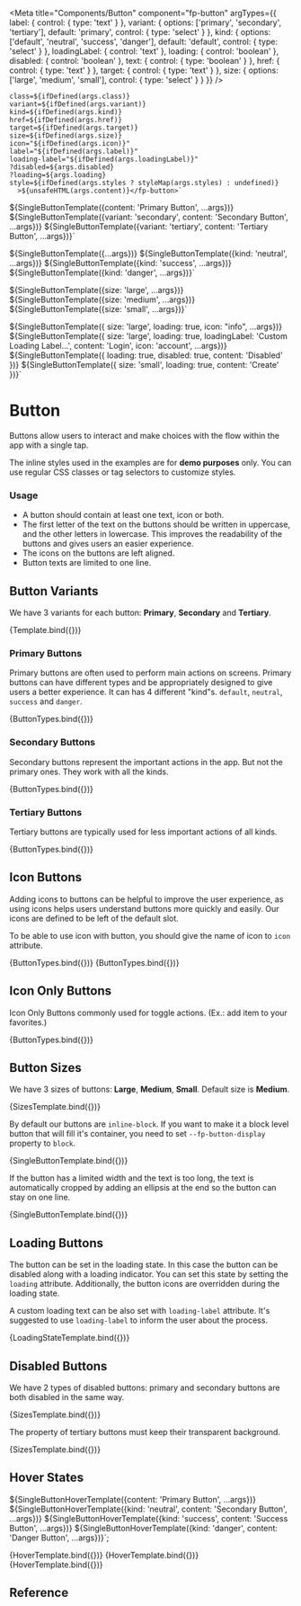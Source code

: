 
<Meta
  title="Components/Button"
  component="fp-button"
  argTypes={{
    label: {
      control: {
        type: 'text'
      }
    },
    variant: {
      options: ['primary', 'secondary', 'tertiary'],
      default: 'primary',
      control: { type: 'select' }
    },
    kind: {
      options: ['default', 'neutral', 'success', 'danger'],
      default: 'default',
      control: { type: 'select' }
    },
    loadingLabel: {
      control: 'text'
    },
    loading: {
      control: 'boolean'
    },
    disabled: {
      control: 'boolean'
    },
    text: {
      control: {
        type: 'boolean'
      }
    },
    href: {
       control: {
        type: 'text'
      }
    },
    target: {
       control: {
        type: 'text'
      }
    },
    size: {
      options: ['large', 'medium', 'small'],
      control: { type: 'select' }
    }
  }}
/>

    class=${ifDefined(args.class)}
    variant=${ifDefined(args.variant)}
    kind=${ifDefined(args.kind)}
    href=${ifDefined(args.href)}
    target=${ifDefined(args.target)}
    size=${ifDefined(args.size)}
    icon="${ifDefined(args.icon)}"
    label="${ifDefined(args.label)}"
    loading-label="${ifDefined(args.loadingLabel)}"
    ?disabled=${args.disabled}
    ?loading=${args.loading}
    style=${ifDefined(args.styles ? styleMap(args.styles) : undefined)}
      >${unsafeHTML(args.content)}</fp-button>`

${SingleButtonTemplate({content: 'Primary Button', ...args})}
${SingleButtonTemplate({variant: 'secondary', content: 'Secondary Button', ...args})}
${SingleButtonTemplate({variant: 'tertiary', content: 'Tertiary Button', ...args})}`

${SingleButtonTemplate({...args})}
${SingleButtonTemplate({kind: 'neutral', ...args})}
${SingleButtonTemplate({kind: 'success', ...args})}
${SingleButtonTemplate({kind: 'danger', ...args})}`

${SingleButtonTemplate({size: 'large', ...args})}
${SingleButtonTemplate({size: 'medium', ...args})}
${SingleButtonTemplate({size: 'small', ...args})}`

${SingleButtonTemplate({ size: 'large', loading: true, icon: "info", ...args})}
${SingleButtonTemplate({ size: 'large', loading: true, loadingLabel: 'Custom Loading Label...', content: 'Login', icon: 'account', ...args})}
${SingleButtonTemplate({ loading: true, disabled: true, content: 'Disabled' })}
${SingleButtonTemplate({ size: 'small', loading: true, content: 'Create' })}`


# Button

Buttons allow users to interact and make choices with the flow within the app with a single tap.

<fp-alert variant="warning" icon>The inline styles used in the examples are for **demo purposes** only. You can use regular CSS classes or tag selectors to customize styles.</fp-alert>

### Usage

* A button should contain at least one text, icon or both.
* The first letter of the text on the buttons should be written in uppercase, and the other letters in lowercase. This improves the readability of the buttons and gives users an easier experience.
* The icons on the buttons are left aligned.
* Button texts are limited to one line.

## Button Variants

We have 3 variants for each button: **Primary**, **Secondary** and **Tertiary**.

<Canvas>
  <Story name="Variants">
    {Template.bind({})}
  </Story>
</Canvas>

### Primary Buttons

Primary buttons are often used to perform main actions on screens. Primary buttons can have different types and be appropriately designed to give users a better experience. It can has 4 different "kind"s. `default`, `neutral`, `success` and `danger`.

<Canvas>
  <Story name="Primary Buttons" args={{ content: 'Primary Button' }}>
    {ButtonTypes.bind({})}
  </Story>
</Canvas>

### Secondary Buttons

Secondary buttons represent the important actions in the app. But not the primary ones. They work with all the kinds.

<Canvas>
  <Story name="Secondary Buttons" args={{ variant:'secondary',content: 'Secondary button' }}>
    {ButtonTypes.bind({})}
  </Story>
</Canvas>

### Tertiary Buttons

Tertiary buttons are typically used for less important actions of all kinds.

<Canvas>
  <Story name="Tertiary Buttons" args={{ variant:'tertiary',content: 'Tertiary button' }}>
    {ButtonTypes.bind({})}
  </Story>
</Canvas>

## Icon Buttons

Adding icons to buttons can be helpful to improve the user experience, as using icons helps users understand buttons more quickly and easily.
Our icons are defined to be left of the default slot.

To be able to use icon with button, you should give the name of icon to `icon` attribute.

<Canvas>
  <Story name="Icon Buttons" args={{ content: 'Save', icon: 'info' }}>
    {ButtonTypes.bind({})}
  </Story>
</Canvas>

<Canvas>
  <Story name="Tertiary Buttons With Icon" args={{href: "https://fintechyazilim.com/en", content: 'Save',variant:'tertiary', icon: 'info' }}>
    {ButtonTypes.bind({})}
  </Story>
</Canvas>


## Icon Only Buttons

Icon Only Buttons commonly used for toggle actions. (Ex.: add item to your favorites.)

<Canvas>
  <Story name="Icon Only Buttons" args={{ content: '', label: 'Save', icon: 'info' }}>
    {ButtonTypes.bind({})}
  </Story>
</Canvas>

## Button Sizes

We have 3 sizes of buttons: **Large**, **Medium**, **Small**. Default size is **Medium**.

<Canvas>
  <Story name="Button Sizes" args={{ content: 'Primary Button', icon: 'info' }}>
    {SizesTemplate.bind({})}
  </Story>
</Canvas>

By default our buttons are `inline-block`. If you want to make it a block level button that will fill it's container, you need to set `--fp-button-display` property to `block`.

<Canvas>
  <Story name="Block Level Buttons" args={{ content: 'Confirm', icon: 'info', styles: { '--fp-button-display': 'block' } }}>
    {SingleButtonTemplate.bind({})}
  </Story>
</Canvas>

If the button has a limited width and the text is too long, the text is automatically cropped by adding an ellipsis at the end so the button can stay on one line.

<Canvas>
  <Story name="Automatic Clipping Text" args={{ content: 'A very long text content', icon: 'info', styles: { '--fp-button-display': 'block', 'max-width': '150px' } }}>
    {SingleButtonTemplate.bind({})}
  </Story>
</Canvas>


## Loading Buttons

The button can be set in the loading state. In this case the button can be disabled along with a loading indicator. You can set this state by setting the `loading` attribute. Additionally, the button icons are overridden during the loading state.

A custom loading text can be also set with `loading-label` attribute. It's suggested to use `loading-label` to inform the user about the process.

<Canvas columns={1}>
  <Story name="Loading State Button">
    {LoadingStateTemplate.bind({})}
  </Story>
</Canvas>


## Disabled Buttons

We have 2 types of disabled buttons: primary and secondary buttons are both disabled in the same way.

<Canvas columns={1}>
  <Story name="Disabled Primary and Secondary Buttons" args={{ disabled: true, content: 'Passive Button' }}>
    {SizesTemplate.bind({})}
  </Story>
</Canvas>

The property of tertiary buttons must keep their transparent background.

<Canvas columns={1}>
  <Story name="Disabled Tertiary Buttons" args={{ disabled: true, content: 'Passive Button',variant:"tertiary" }}>
    {SizesTemplate.bind({})}
  </Story>
</Canvas>

## Hover States


${SingleButtonHoverTemplate({content: 'Primary Button', ...args})}
${SingleButtonHoverTemplate({kind: 'neutral', content: 'Secondary Button', ...args})}
${SingleButtonHoverTemplate({kind: 'success', content: 'Success Button', ...args})}
${SingleButtonHoverTemplate({kind: 'danger', content: 'Danger Button', ...args})}`;


<Canvas isColumn>
  <Story name="Primary Buttons Hover" args={{ content: 'Save', icon: 'info' }}>
    {HoverTemplate.bind({})}
  </Story>
  <Story name="Secondary Buttons Hover" args={{ content: 'Save', variant: 'secondary', icon: 'info' }}>
    {HoverTemplate.bind({})}
  </Story>
    <Story name="Tertiary Buttons Hover" args={{ content: 'Save', variant: 'tertiary', icon: 'info' }}>
    {HoverTemplate.bind({})}
  </Story>
</Canvas>






## Reference

<ArgsTable of="fp-button" />
